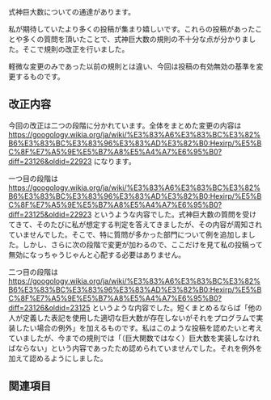 式神巨大数についての通達があります。

私が期待していたより多くの投稿が集まり嬉しいです。これらの投稿があったことや多くの質問を頂いたことで、式神巨大数の規則の不十分な点が分かりました。そこで規則の改正を行いました。

軽微な変更のみであった以前の規則とは違い、今回は投稿の有効無効の基準を変更するものです。

== 改正内容 ==

今回の改正は二つの段階に分かれています。全体をまとめた変更の内容は https://googology.wikia.org/ja/wiki/%E3%83%A6%E3%83%BC%E3%82%B6%E3%83%BC%E3%83%96%E3%83%AD%E3%82%B0:Hexirp/%E5%BC%8F%E7%A5%9E%E5%B7%A8%E5%A4%A7%E6%95%B0?diff=23126&oldid=22923 になります。

一つ目の段階は https://googology.wikia.org/ja/wiki/%E3%83%A6%E3%83%BC%E3%82%B6%E3%83%BC%E3%83%96%E3%83%AD%E3%82%B0:Hexirp/%E5%BC%8F%E7%A5%9E%E5%B7%A8%E5%A4%A7%E6%95%B0?diff=23125&oldid=22923 というような内容でした。式神巨大数の質問を受けてきて、そのたびに私が想定する判定を答えてきましたが、その内容が周知されていませんでした。そこで、特に質問が多かった部門について例を追加しました。しかし、さらに次の段階で変更が加わるので、ここだけを見て私の投稿って無効になっちゃうじゃんと心配する必要はありません。

二つ目の段階は https://googology.wikia.org/ja/wiki/%E3%83%A6%E3%83%BC%E3%82%B6%E3%83%BC%E3%83%96%E3%83%AD%E3%82%B0:Hexirp/%E5%BC%8F%E7%A5%9E%E5%B7%A8%E5%A4%A7%E6%95%B0?diff=23126&oldid=23125 というような内容でした。短くまとめるならば「他の人が定義した表記を使用した適切な巨大数が存在しないがそれをプログラムで実装したい場合の例外」を加えるものです。私はこのような投稿を認めたいと考えていましたが、今までの規則では「（巨大関数ではなく）巨大数を実装しなければならない」という内容であったため認められていませんでした。それを例外を加えて認めるようにしました。

== 関連項目 ==

{{ユーザー:Hexirp/式神巨大数}}
